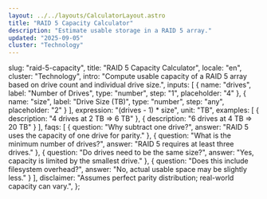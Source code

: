 ```yaml
---
layout: ../../layouts/CalculatorLayout.astro
title: "RAID 5 Capacity Calculator"
description: "Estimate usable storage in a RAID 5 array."
updated: "2025-09-05"
cluster: "Technology"
---
```



  slug: "raid-5-capacity",
  title: "RAID 5 Capacity Calculator",
  locale: "en",
  cluster: "Technology",
  intro: "Compute usable capacity of a RAID 5 array based on drive count and individual drive size.",
  inputs: [
    { name: "drives", label: "Number of Drives", type: "number", step: "1", placeholder: "4" },
    { name: "size", label: "Drive Size (TB)", type: "number", step: "any", placeholder: "2" }
  ],
  expression: "(drives - 1) * size",
  unit: "TB",
  examples: [
    { description: "4 drives at 2 TB ⇒ 6 TB" },
    { description: "6 drives at 4 TB ⇒ 20 TB" }
  ],
  faqs: [
    { question: "Why subtract one drive?", answer: "RAID 5 uses the capacity of one drive for parity." },
    { question: "What is the minimum number of drives?", answer: "RAID 5 requires at least three drives." },
    { question: "Do drives need to be the same size?", answer: "Yes, capacity is limited by the smallest drive." },
    { question: "Does this include filesystem overhead?", answer: "No, actual usable space may be slightly less." }
  ],
  disclaimer: "Assumes perfect parity distribution; real-world capacity can vary.",
};

<Calculator schema={schema} />

